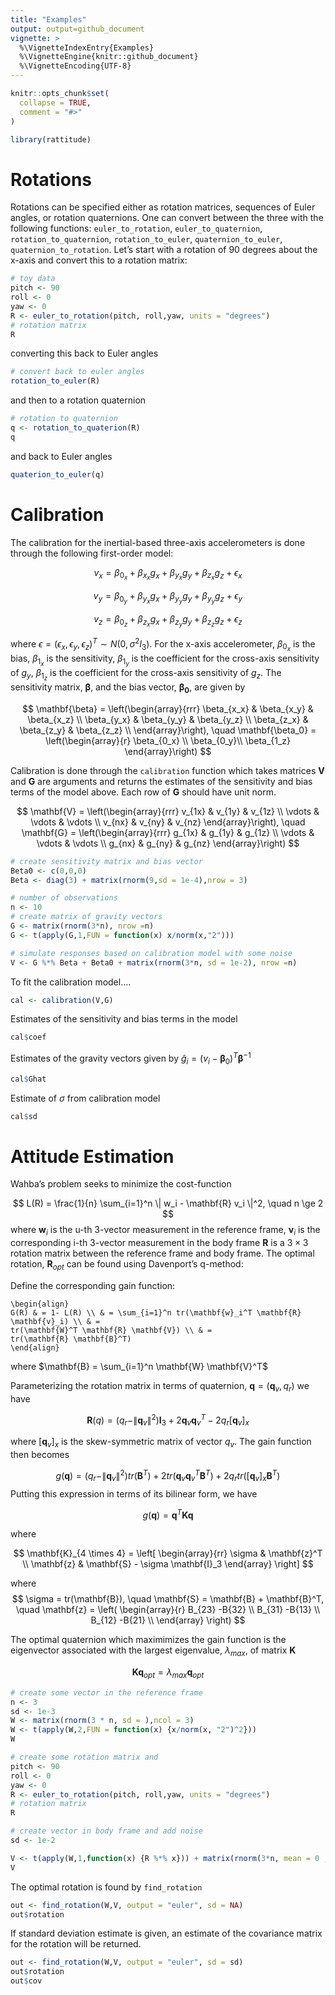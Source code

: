 ```yaml
---
title: "Examples"
output: output=github_document
vignette: >
  %\VignetteIndexEntry{Examples}
  %\VignetteEngine{knitr::github_document}
  %\VignetteEncoding{UTF-8}
---
```


```r
knitr::opts_chunk$set(
  collapse = TRUE,
  comment = "#>"
)
```

```r
library(rattitude)
```

# Rotations

Rotations can be specified either as rotation matrices, sequences of Euler angles, or rotation quaternions. One can convert between the three with the following functions: `euler_to_rotation`, `euler_to_quaternion`, `rotation_to_quaternion`, `rotation_to_euler`, `quaternion_to_euler`, `quaternion_to_rotation`. Let's start with a rotation of 90 degrees about the x-axis and convert this to a rotation matrix:

```r
# toy data
pitch <- 90
roll <- 0
yaw <- 0
R <- euler_to_rotation(pitch, roll,yaw, units = "degrees")
# rotation matrix
R
```

converting this back to Euler angles

```r
# convert back to euler angles
rotation_to_euler(R)
```

and then to a rotation quaternion
```r
# rotation to quaternion
q <- rotation_to_quaterion(R)
q
```

and back to Euler angles
```r
quaterion_to_euler(q)
```



# Calibration

The calibration for the inertial-based three-axis accelerometers is done through the following first-order model:

$$
v_x = \beta_{0_x} + \beta_{x_x} g_x + \beta_{y_x} g_y + \beta_{z_x} g_z + \epsilon_x
$$


$$
v_y = \beta_{0_y} + \beta_{y_x} g_x + \beta_{y_y} g_y + \beta_{y_y} g_z + \epsilon_y
$$


$$
v_z = \beta_{0_z} + \beta_{z_x} g_x + \beta_{z_y} g_y + \beta_{z_z} g_z + \epsilon_z
$$

where $\epsilon = (\epsilon_x,\epsilon_y, \epsilon_z)^T \sim N(0,\sigma^2 I_3)$. For the x-axis accelerometer, $\beta_{0_x}$ is the bias, $\beta_{1_x}$ is the sensitivity, $\beta_{1_y}$ is the coefficient for the cross-axis sensitivity of $g_y$, $\beta_{1_z}$ is the coefficient for the cross-axis sensitivity of $g_z$. The sensitivity matrix, $\mathbf{\beta}$, and the bias vector, $\mathbf{\beta_0}$, are given by 

$$
\mathbf{\beta} = \left(\begin{array}{rrr}
\beta_{x_x} & \beta_{x_y} & \beta_{x_z} \\
\beta_{y_x} & \beta_{y_y} & \beta_{y_z} \\
\beta_{z_x} & \beta_{z_y} & \beta_{z_z} \\
\end{array}\right), \quad \mathbf{\beta_0} = \left(\begin{array}{r} \beta_{0_x} \\ \beta_{0_y}\\ \beta_{1_z} \end{array}\right)
$$


Calibration is done through the `calibration` function which takes matrices $\mathbf{V}$ and $\mathbf{G}$ are arguments and returns the estimates of the sensitivity and bias terms of the model above. Each row of $\mathbf{G}$ should have unit norm. 

$$
\mathbf{V} = \left(\begin{array}{rrr}
v_{1x} &  v_{1y} & v_{1z} \\ 
\vdots & \vdots & \vdots \\ 
v_{nx} &  v_{ny} & v_{nz} 
\end{array}\right), \quad \mathbf{G} = \left(\begin{array}{rrr}
g_{1x} &  g_{1y} & g_{1z} \\ 
\vdots & \vdots & \vdots \\ 
g_{nx} &  g_{ny} & g_{nz}
\end{array}\right)
$$

```r
# create sensitivity matrix and bias vector
Beta0 <- c(0,0,0)
Beta <- diag(3) + matrix(rnorm(9,sd = 1e-4),nrow = 3)

# number of observations
n <- 10
# create matrix of gravity vectors
G <- matrix(rnorm(3*n), nrow =n)
G <- t(apply(G,1,FUN = function(x) x/norm(x,"2")))

# simulate responses based on calibration model with some noise
V <- G %*% Beta + Beta0 + matrix(rnorm(3*n, sd = 1e-2), nrow =n)

```


To fit the calibration model....
```r
cal <- calibration(V,G)
```

Estimates of the sensitivity and bias terms in the model

```r
cal$coef
```


Estimates of the gravity vectors given by $\hat{g}_i = (v_i - \mathbf{\beta}_0)^T \mathbf{\beta}^{-1}$
```r
cal$Ghat
```

Estimate of $\sigma$ from calibration model

```r
cal$sd
```



# Attitude Estimation


Wahba's problem seeks to minimize the cost-function 

$$
L(R) = \frac{1}{n} \sum_{i=1}^n  \| w_i - \mathbf{R} v_i \|^2, \quad n \ge 2
$$
where $\mathbf{w}_{i}$ is the u-th 3-vector measurement in the reference frame, $\mathbf{v}_i$ is the corresponding i-th 3-vector measurement in the body frame $\mathbf{R}$ is a $3 \times 3$ rotation matrix between the reference frame and body frame. The optimal rotation,  $\mathbf{R}_{opt}$ can be found using Davenport's q-method:

Define the corresponding gain function:
```format
\begin{align}
G(R) & = 1- L(R) \\ & = \sum_{i=1}^n tr(\mathbf{w}_i^T \mathbf{R} \mathbf{v}_i) \\ & = 
tr(\mathbf{W}^T \mathbf{R} \mathbf{V}) \\ & = 
tr(\mathbf{R} \mathbf{B}^T)
\end{align}
```

where $\mathbf{B} = \sum_{i=1}^n \mathbf{W} \mathbf{V}^T$

Parameterizing the rotation matrix in terms of quaternion, $\mathbf{q} = (\mathbf{q}_v, q_r)$  we have 

$$
\mathbf{R}(q) = (q_r - \| \mathbf{q}_v \|^2) \mathbf{I}_3 + 2 \mathbf{q}_v \mathbf{q}_v^T - 2 q_r [\mathbf{q}_v]_x
$$

where $[\mathbf{q}_v]_x$ is the skew-symmetric matrix of vector ${q}_v$. The gain function then becomes

$$
g(\mathbf{q}) = (q_r - \| \mathbf{q}_v \|^2) tr(\mathbf{B}^T) + 2 tr (\mathbf{q}_v \mathbf{q}_v^T \mathbf{B}^T) + 2 q_r tr( [\mathbf{q}_v]_x \mathbf{B}^T)
$$
Putting this expression in terms of its bilinear form, we have 

$$
g(\mathbf{q}) = \mathbf{q}^T \mathbf{K} \mathbf{q}
$$

where 

$$
\mathbf{K}_{4 \times 4} = \left[
\begin{array}{rr}
\sigma & \mathbf{z}^T \\
\mathbf{z} & \mathbf{S} - \sigma \mathbf{I}_3
\end{array}
\right]
$$


where 
$$
\sigma = tr(\mathbf{B}), \quad \mathbf{S} = \mathbf{B} + \mathbf{B}^T, \quad \mathbf{z} = \left(
\begin{array}{r}
B_{23} -B{32} \\ 
B_{31} -B{13} \\ 
B_{12} -B{21} \\ 
\end{array}
\right)
$$


The optimal quaternion which maximimizes the gain function is the eigenvector associated with the largest eigenvalue, $\lambda_{max}$, of matrix $\mathbf{K}$ 

$$
\mathbf{K} \mathbf{q}_{opt} = \lambda_{max} \mathbf{q}_{opt}
$$



```r
# create some vector in the reference frame
n <- 3
sd <- 1e-3
W <- matrix(rnorm(3 * n, sd = ),ncol = 3)
W <- t(apply(W,2,FUN = function(x) {x/norm(x, "2")^2}))
W
```


```r
# create some rotation matrix and
pitch <- 90
roll <- 0
yaw <- 0
R <- euler_to_rotation(pitch, roll,yaw, units = "degrees")
# rotation matrix
R
```



```r
# create vector in body frame and add noise
sd <- 1e-2

V <- t(apply(W,1,function(x) {R %*% x})) + matrix(rnorm(3*n, mean = 0 ,sd = sd),nrow = n)
V
```


The optimal rotation is found by `find_rotation`

```r
out <- find_rotation(W,V, output = "euler", sd = NA)
out$rotation
```

If standard deviation estimate is given, an estimate of the covariance matrix for the rotation will be returned. 

```r
out <- find_rotation(W,V, output = "euler", sd = sd)
out$rotation
out$cov
```

